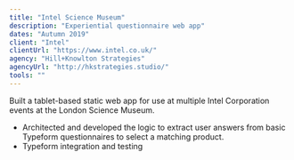 ```yaml
---
title: "Intel Science Museum"
description: "Experiential questionnaire web app"
dates: "Autumn 2019"
client: "Intel"
clientUrl: "https://www.intel.co.uk/"
agency: "Hill+Knowlton Strategies"
agencyUrl: "http://hkstrategies.studio/"
tools: ""
---
```


Built a tablet-based static web app for use at multiple Intel Corporation events at the London Science Museum.

- Architected and developed the logic to extract user answers from basic Typeform questionnaires to select a matching product.
- Typeform integration and testing
